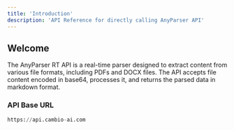 ```yaml
---
title: 'Introduction'
description: 'API Reference for directly calling AnyParser API'
---
```


## Welcome

The AnyParser RT API is a real-time parser designed to extract content from various file formats, including PDFs and DOCX files. The API accepts file content encoded in base64, processes it, and returns the parsed data in markdown format.

### API Base URL
```python
https://api.cambio-ai.com
```

